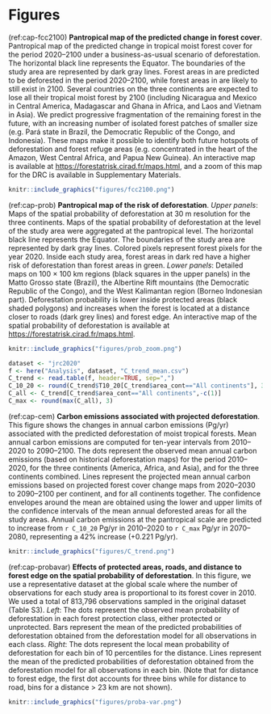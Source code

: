 # Figures {-}

<!----------------------------------->
<!-- Projected forest cover change -->
<!----------------------------------->

(ref:cap-fcc2100) **Pantropical map of the predicted change in forest cover**. Pantropical map of the predicted change in tropical moist forest cover for the period 2020–2100 under a business-as-usual scenario of deforestation. The horizontal black line represents the Equator. The  boundaries of the study area are represented by dark gray lines. Forest areas in \textcolor{red}{red} are predicted to be deforested in the period 2020--2100, while forest areas in \textcolor{darkgreen}{green} are likely to still exist in 2100. Several countries on the three continents are expected to lose all their tropical moist forest by 2100 (including Nicaragua and Mexico in Central America, Madagascar and Ghana in Africa, and Laos and Vietnam in Asia). We predict progressive fragmentation of the remaining forest in the future, with an increasing number of isolated forest patches of smaller size (e.g. Pará state in Brazil, the Democratic Republic of the Congo, and Indonesia). These maps make it possible to identify both future hotspots of deforestation and forest refuge areas (e.g. concentrated in the heart of the Amazon, West Central Africa, and Papua New Guinea). An interactive map is available at <https://forestatrisk.cirad.fr/maps.html>, and a zoom of this map for the DRC is available in Supplementary Materials.

```r
knitr::include_graphics("figures/fcc2100.png")
```

<!----------------------------------------------------------------->
<!-- Pantropical map of the spatial probability of deforestation -->
<!----------------------------------------------------------------->

(ref:cap-prob) **Pantropical map of the risk of deforestation**. _Upper panels_: Maps of the spatial probability of deforestation at 30 m resolution for the three continents. Maps of the spatial probability of deforestation at the level of the study area were aggregated at the pantropical level. The horizontal black line represents the Equator. The boundaries of the study area are represented by dark gray lines. Colored pixels represent forest pixels for the year 2020. Inside each study area, forest areas in dark red have a higher risk of deforestation than forest areas in green. _Lower panels_: Detailed maps on 100 $\times$ 100 km regions (black squares in the upper panels) in the Matto Grosso state (Brazil), the Albertine Rift mountains (the Democratic Republic of the Congo), and the West Kalimantan region (Borneo Indonesian part). Deforestation probability is lower inside protected areas (black shaded polygons) and increases when the forest is located at a distance closer to roads (dark grey lines) and forest edge. An interactive map of the spatial probability of deforestation is available at <https://forestatrisk.cirad.fr/maps.html>.

```r
knitr::include_graphics("figures/prob_zoom.png")
```

<!-------------------------------------------------------------->
<!-- Carbon emissions associated with projected deforestation -->
<!-------------------------------------------------------------->

```r
dataset <- "jrc2020"
f <- here("Analysis", dataset, "C_trend_mean.csv")
C_trend <- read.table(f, header=TRUE, sep=",")
C_10_20 <- round(C_trend$T10_20[C_trend$area_cont=="All continents"], 3)
C_all <- C_trend[C_trend$area_cont=="All continents",-c(1)]
C_max <- round(max(C_all), 3)
```

(ref:cap-cem) **Carbon emissions associated with projected deforestation**. This figure shows the changes in annual carbon emissions (Pg/yr) associated with the predicted deforestation of moist tropical forests. Mean annual carbon emissions are computed for ten-year intervals from 2010--2020 to 2090--2100. The dots represent the observed mean annual carbon emissions (based on historical deforestation maps) for the period 2010--2020, for the three continents (America, Africa, and Asia), and for the three continents combined. Lines represent the projected mean annual carbon emissions based on projected forest cover change maps from 2020--2030 to 2090--2100 per continent, and for all continents together. The confidence envelopes around the mean are obtained using the lower and upper limits of the confidence intervals of the mean annual deforested areas for all the study areas. Annual carbon emissions at the pantropical scale are predicted to increase from `r C_10_20` Pg/yr in 2010--2020 to `r C_max` Pg/yr in 2070--2080, representing a 42% increase (+0.221 Pg/yr). 

```r
knitr::include_graphics("figures/C_trend.png")
```

<!-------------------------------------------------------------------------------------->
<!-- Effects of explanatory variables on the spatial probability of deforestation -->
<!-------------------------------------------------------------------------------------->

(ref:cap-probavar) **Effects of protected areas, roads, and distance to forest edge on the spatial probability of deforestation**. In this figure, we use a representative dataset at the global scale where the number of observations for each study area is proportional to its forest cover in 2010. We used a total of 813,796 observations sampled in the original dataset (Table S3). _Left_: The dots represent the observed mean probability of deforestation in each forest protection class, either protected or unprotected. Bars represent the mean of the predicted probabilities of deforestation obtained from the deforestation model for all observations in each class. _Right_: The dots represent the local mean probability of deforestation for each bin of 10 percentiles for the distance. Lines represent the mean of the predicted probabilities of deforestation obtained from the deforestation model for all observations in each bin. (Note that for distance to forest edge, the first dot accounts for three bins while for distance to road, bins for a distance > 23 km are not shown).

```r
knitr::include_graphics("figures/proba-var.png")
```

\newpage
